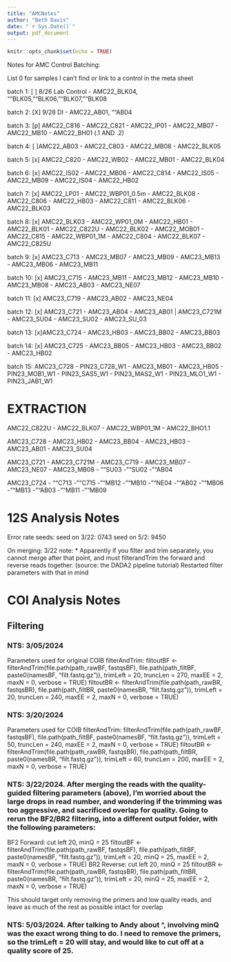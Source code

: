 ```yaml
---
title: "AMCNotes"
author: "Beth Davis"
date: "`r Sys.Date()`"
output: pdf_document
---
```


```r
knitr::opts_chunk$set(echo = TRUE)
```

Notes for AMC Control Batching:

List 0 for samples I can't find or link to a control in the meta sheet

batch 1: [ ] 8/26 Lab Control - AMC22_BLK04, ""BLK05, ""BLK06, ""BLK07, ""BLK08

batch 2: [X] 9/28 DI - AMC22_AB01, ""AB04

batch 3: [p] AMC22_C816 - AMC22_C821 - AMC22_IP01 - AMC22_MB07 - AMC22_MB10 - AMC22_BH01 (.1 AND .2)

batch 4: [ ]AMC22_AB03 - AMC22_C803 - AMC22_MB08 - AMC22_BLK05

batch 5: [x] AMC22_C820 - AMC22_WB02 - AMC22_MB01 - AMC22_BLK04 

batch 6: [x] AMC22_IS02 - AMC22_MB06 - AMC22_C814 - AMC22_IS05 - AMC22_MB09 - AMC22_IS04 - AMC22_HB02

batch 7: [x] AMC22_LP01 - AMC22_WBP01_0.5m - AMC22_BLK08 - AMC22_C806 - AMC22_HB03 - AMC22_C811 - AMC22_BLK06 - AMC22_BLK03

batch 8: [x] AMC22_BLK03 - AMC22_WP01_0M - AMC22_HB01 - AMC22_BLK01 - AMC22_C822U - AMC22_BLK02 - AMC22_MOB01 - AMC22_C815 - AMC22_WBP01_1M - AMC22_C804 - AMC22_BLK07 - AMC22_C825U


batch 9: [x] AMC23_C713 - AMC23_MB07 - AMC23_MB09 - AMC23_MB13 - AMC23_MB06 - AMC23_MB11

batch 10: [x] AMC23_C715 - AMC23_MB11 - AMC23_MB12 - AMC23_MB10 - AMC23_MB08 - AMC23_AB03 - AMC23_NE07

batch 11: [x] AMC23_C719 - AMC23_AB02 - AMC23_NE04

batch 12: [x] AMC23_C721 - AMC23_AB04 - AMC23_AB01 | AMC23_C721M - AMC23_SU04 - AMC23_SU02 - AMC23_SU_03

batch 13: [x]AMC23_C724 - AMC23_HB03 - AMC23_BB02 - AMC23_BB03

batch 14: [x] AMC23_C725 - AMC23_BB05 - AMC23_HB03 - AMC23_BB02 - AMC23_HB02 

batch 15: AMC23_C728 - PIN23_C728_W1 - AMC23_MB01 - AMC23_HB05 - PIN23_MOB1_W1 - PIN23_SAS5_W1 - PIN23_MAS2_W1 - PIN23_MLO1_W1 - PIN23_JAB1_W1


# EXTRACTION
AMC22_C822U - AMC22_BLK07 - AMC22_WBP01_1M - AMC22_BHO1.1

AMC23_C728 - AMC23_HB02 - AMC23_BB04 - AMC23_HB03 - AMC23_AB01 - AMC23_SU04

AMC23_C721 - AMC23_C721M - AMC23_C719 - AMC23_MB07 - AMC23_NE07 - AMC23_MB08 - ""SU03 - ""SU02 - ""AB04

AMC23_C724 - ""C713 - ""C715 - ""MB12 - ""MB10 - ""NE04 - ""AB02 - ""MB06 - ""MB13 - ""AB03 - ""MB11 - ""MB09

# 12S Analysis Notes
Error rate seeds:
seed on 3/22: 0743
seed on 5/2: 9450

On merging:
3/22 note:
* Apparently if you filter and trim separately, you cannot merge after that point, and must filterandTrim the forward and reverse reads together. (source: the DADA2 pipeline tutorial)
Restarted filter parameters with that in mind

# COI Analysis Notes

## Filtering

### NTS: 3/05/2024
Parameters used for original COIB filterAndTrim:
filtoutBF <- filterAndTrim(file.path(path_rawBF, fastqsBF), file.path(path_filtBF, paste0(namesBF, "filt.fastq.gz")), trimLeft = 20, truncLen = 270, maxEE = 2, maxN = 0, verbose = TRUE)
filtoutBR <- filterAndTrim(file.path(path_rawBR, fastqsBR), file.path(path_filtBR, paste0(namesBR, "filt.fastq.gz")), trimLeft = 20, truncLen = 240, maxEE = 2, maxN = 0, verbose = TRUE)

### NTS: 3/20/2024
Parameters used for COIB filterAndTrim:
filterAndTrim(file.path(path_rawBF, fastqsBF), file.path(path_filtBF, paste0(namesBF, "filt.fastq.gz")), trimLeft = 50, truncLen = 240, maxEE = 2, maxN = 0, verbose = TRUE)
filtoutBR <- filterAndTrim(file.path(path_rawBR, fastqsBR), file.path(path_filtBR, paste0(namesBR, "filt.fastq.gz")), trimLeft = 60, truncLen = 200, maxEE = 2, maxN = 0, verbose = TRUE)

### NTS: 3/22/2024. After merging the reads with the quality-guided filtering parameters (above), I'm worried about the large drops in read number, and wondering if the trimming was too aggressive, and sacrificed overlap for quality. Going to rerun the BF2/BR2 filtering, into a different output folder, with the following parameters:

BF2 Forward: cut left 20, minQ = 25
filtoutBF <- filterAndTrim(file.path(path_rawBF, fastqsBF), file.path(path_filtBF, paste0(namesBF, "filt.fastq.gz")), trimLeft = 20, minQ = 25, maxEE = 2, maxN = 0, verbose = TRUE)
BR2 Reverse: cut left 20, minQ = 25
filtoutBR <- filterAndTrim(file.path(path_rawBR, fastqsBR), file.path(path_filtBR, paste0(namesBR, "filt.fastq.gz")), trimLeft = 20, minQ = 25, maxEE = 2, maxN = 0, verbose = TRUE)

This should target only removing the primers and low quality reads, and leave as much of the rest as possible intact for overlap

### NTS: 5/03/2024. After talking to Andy about ^, involving minQ was the exact wrong thing to do. I need to remove the primers, so the trimLeft = 20 will stay, and would like to cut off at a quality score of 25. 
